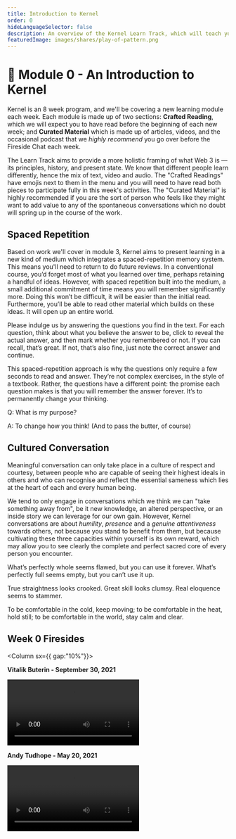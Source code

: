 ```yaml
---
title: Introduction to Kernel
order: 0
hideLanguageSelector: false
description: An overview of the Kernel Learn Track, which will teach you to think about and build a better web.
featuredImage: images/shares/play-of-pattern.png
---
```


# 🌠 Module 0 - An Introduction to Kernel

Kernel is an 8 week program, and we'll be covering a new learning module each week.
Each module is made up of two sections: **Crafted Reading**, which we will expect you to
have read before the beginning of each new week; and **Curated Material** which is made up of
articles, videos, and the occasional podcast that we _highly recommend_ you go over before the
Fireside Chat each week.

The Learn Track aims to provide a more holistic framing of what Web 3 is — its principles,
history, and present state. We know that different people learn differently, hence the mix of
text, video and audio. The "Crafted Readings" have emojis next to them in the menu and you will need
to have read both pieces to participate fully in this week's activities. The "Curated Material" is highly
recommended if you are the sort of person who feels like they might want to add value to any of
the spontaneous conversations which no doubt will spring up in the course of the work.

## Spaced Repetition

Based on work we'll cover in module 3, Kernel aims to present learning in a new kind of medium which integrates a spaced-repetition memory system. This means you'll need to return to do  future reviews. In a conventional course, you’d forget most of what you learned over time, perhaps retaining a handful of ideas. However, with spaced repetition built into the medium, a small additional commitment of time means you will remember significantly more. Doing this won’t be difficult, it will be easier than the initial read. Furthermore, you’ll be able to read other material which builds on these ideas. It will open up an entire world.

Please indulge us by answering the questions you find in the text. For each question, think about what you believe the answer to be, click to reveal the actual answer, and then mark whether you remembered or not. If you can recall, that’s great. If not, that’s also fine, just note the correct answer and continue.

This spaced-repetition approach is why the questions only require a few seconds to read and answer. They’re not complex exercises, in the style of a textbook. Rather, the questions have a different point: the promise each question makes is that you will remember the answer forever. It’s to permanently change your thinking.

<Flash>

<Card>

Q: What is my purpose?

A: To change how you think! (And to pass the butter, of course)

</Card>

</Flash>

## Cultured Conversation

Meaningful conversation can only take place in a culture of respect and courtesy, between people
who are capable of seeing their highest ideals in others and who can recognise and reflect the
essential sameness which lies at the heart of each and every human being.

We tend to only engage in conversations which we think we can "take something away from", be it new knowledge, an altered perspective, or an inside story we can leverage for our own gain. However, Kernel conversations are about *humility*, *presence* and a *genuine attentiveness*
towards others, not because you stand to benefit from them, but because cultivating these three
capacities within yourself is its own reward, which may allow you to see clearly the complete
and perfect sacred core of every person you encounter.

What’s perfectly whole seems flawed,
but you can use it forever.
What’s perfectly full seems empty,
but you can’t use it up.

True straightness looks crooked.
Great skill looks clumsy.
Real eloquence seems to stammer.

To be comfortable in the cold, keep moving;
to be comfortable in the heat, hold still;
to be comfortable in the world, stay calm and clear.

## Week 0 Firesides

<Column sx={{ gap:"10%"}}>

<Box>

**Vitalik Buterin - September 30, 2021**

<Video src="https://www.youtube-nocookie.com/embed/zUnoKcDCnx4?start=406" />

</Box>

<Box>

**Andy Tudhope - May 20, 2021**

<Video src="https://www.youtube-nocookie.com/embed/6uVcpfVvB3c?start=325" />

</Box>

</Column>
